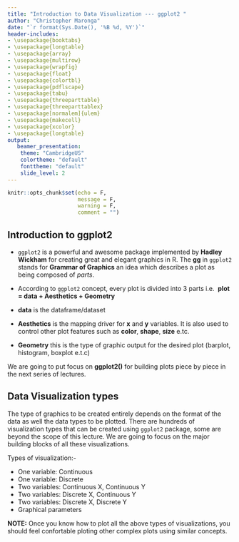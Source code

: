 ```yaml
---
title: "Introduction to Data Visualization --- ggplot2 "
author: "Christopher Maronga"
date: "`r format(Sys.Date(), '%B %d, %Y')`"
header-includes:
- \usepackage{booktabs}
- \usepackage{longtable}
- \usepackage{array}
- \usepackage{multirow}
- \usepackage{wrapfig}
- \usepackage{float}
- \usepackage{colortbl}
- \usepackage{pdflscape}
- \usepackage{tabu}
- \usepackage{threeparttable}
- \usepackage{threeparttablex}
- \usepackage[normalem]{ulem}
- \usepackage{makecell}
- \usepackage{xcolor}
- \usepackage{longtable}
output:
   beamer_presentation:
    theme: "CambridgeUS"
    colortheme: "default"
    fonttheme: "default"
    slide_level: 2
---
```


```r
knitr::opts_chunk$set(echo = F,
                      message = F,
                      warning = F,
                      comment = "")
```

## Introduction to ggplot2

- `ggplot2` is a powerful and awesome package implemented by **Hadley Wickham** for creating great and elegant graphics in R.
The **gg** in `ggplot2` stands for **Grammar of Graphics** an idea which describes a plot as being composed of _parts_.

- According to `ggplot2` concept, every plot is divided into 3 parts i.e. 
**plot = data + Aesthetics + Geometry**

- **data** is the dataframe/dataset

- **Aesthetics** is the mapping driver for **x** and **y** variables. It is also used to control other plot features such as **color**, **shape**, **size** e.tc.

- **Geometry** this is the type of graphic output for the desired plot (barplot, histogram, boxplot e.t.c)


We are going to put focus on **ggplot2()** for building plots piece by piece in the next series of lectures.

## Data Visualization types

The type of graphics to be created entirely depends on the format of the data as well the data types to be plotted.
There are hundreds of visualization types that can be created using `ggplot2` package, some are beyond the scope of this lecture. 
We are going to focus on the major building blocks of all these visualizations.

Types of visualization:-

- One variable: Continuous
- One variable: Discrete
- Two variables: Continuous X, Continuous Y
- Two variables: Discrete X, Continuous Y
- Two variables: Discrete X, Discrete Y
- Graphical parameters

**NOTE:** Once you know how to plot all the above types of visualizations, you should feel confortable ploting other complex plots using similar concepts.
















